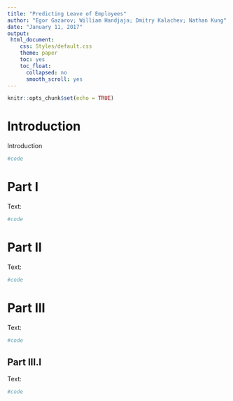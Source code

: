 ```yaml
---
title: "Predicting Leave of Employees"
author: "Egor Gazarov; William Handjaja; Dmitry Kalachev; Nathan Kung"
date: "January 11, 2017"
output: 
 html_document:
    css: Styles/default.css
    theme: paper
    toc: yes
    toc_float:
      collapsed: no
      smooth_scroll: yes
---
```


```r
knitr::opts_chunk$set(echo = TRUE)
```

# Introduction

Introduction

```r
#code
```

# Part I

Text:

```r
#code
```

# Part II

Text:

```r
#code
```

# Part III

Text:

```r
#code
```

## Part III.I

Text:

```r
#code
```
